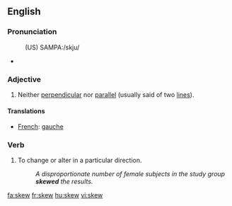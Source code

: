 ==English==
===Pronunciation===
:(US) SAMPA:/skju/
*{{audio|en-us-skew.ogg|Audio (US)}}
*:{{Rhymes|uː}}

===Adjective===
{{en-adj|-}}
# {{mathematics}} Neither [[perpendicular]] nor [[parallel]] (usually said of two [[line]]s).

====Translations====
*[[French]]: [[gauche]]

===Verb===
{{en-verb}}
#{{transitive}} To change or alter in a particular direction.
#:''A disproportionate number of female subjects in the study group '''skewed''' the results.''

[[fa:skew]]
[[fr:skew]]
[[hu:skew]]
[[vi:skew]]